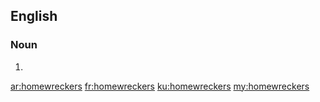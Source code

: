 ==English==

===Noun===
{{head|en}}

# {{plural of|homewrecker}}

[[ar:homewreckers]]
[[fr:homewreckers]]
[[ku:homewreckers]]
[[my:homewreckers]]